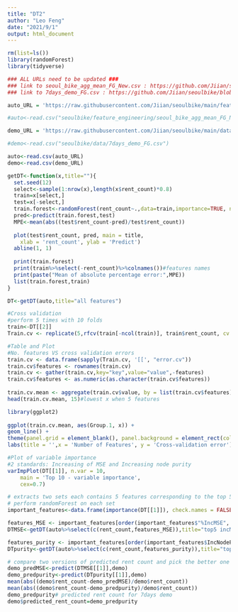 ---
title: "DT2"
author: "Leo Feng"
date: "2021/9/1"
output: html_document
---
```{r}
rm(list=ls())
library(randomForest)
library(tidyverse)

### ALL URLs need to be updated ###
### link to seoul_bike_agg_mean_FG_New.csv : https://github.com/Jiian/seoulbike/blob/main/feature_engineering/seoul_bike_agg_mean_FG_New.csv  ###
### link to 7days_demo_FG.csv : https://github.com/Jiian/seoulbike/blob/main/data/7days_demo_FG.csv  ###

auto_URL = 'https://raw.githubusercontent.com/Jiian/seoulbike/main/feature_engineering/seoul_bike_agg_mean_FG_New.csv?token=AVLOXCIPP7GV5E5GR6IZ5M3BHMX3G'

#auto<-read.csv("seoulbike/feature_engineering/seoul_bike_agg_mean_FG_New.csv")

demo_URL = 'https://raw.githubusercontent.com/Jiian/seoulbike/main/data/7days_demo_FG.csv?token=AVLOXCLERTILKVGOFV4JX2LBHMX4E'

#demo<-read.csv("seoulbike/data/7days_demo_FG.csv")

auto<-read.csv(auto_URL)
demo<-read.csv(demo_URL)
```

```{r}
getDT<-function(x,title=""){
  set.seed(12)
  select<-sample(1:nrow(x),length(x$rent_count)*0.8)
  train=x[select,]
  test=x[-select,]
  train.forest<-randomForest(rent_count~.,data=train,importance=TRUE, ntree=100)
  pred<-predict(train.forest,test)
  MPE<-mean(abs((test$rent_count-pred)/test$rent_count))
  
  plot(test$rent_count, pred, main = title,
    xlab = 'rent_count', ylab = 'Predict')
  abline(1, 1)
  
  print(train.forest)
  print(train%>%select(-rent_count)%>%colnames())#features names
  print(paste("Mean of absolute percentage error:",MPE))
  list(train.forest,train)
}

DT<-getDT(auto,title="all features")

```

```{r}
#Cross validation
#perform 5 times with 10 folds
train<-DT[[2]]
Train.cv <- replicate(5,rfcv(train[-ncol(train)], train$rent_count, cv.fold = 10, step=1.5),simplify = FALSE)

#Table and Plot 
#No. features VS cross validation errors 
train.cv <- data.frame(sapply(Train.cv, '[[', "error.cv"))
train.cv$features <- rownames(train.cv)
train.cv <- gather(train.cv,key="key",value="value",-features)
train.cv$features <- as.numeric(as.character(train.cv$features))
 
train.cv.mean <- aggregate(train.cv$value, by = list(train.cv$features), FUN = mean)
head(train.cv.mean, 15)#lowest x when 5 features

library(ggplot2)
 
ggplot(train.cv.mean, aes(Group.1, x)) +
geom_line() +
theme(panel.grid = element_blank(), panel.background = element_rect(color = 'black', fill = 'transparent')) +
labs(title = '',x = 'Number of Features', y = 'Cross-validation error')
```
```{r}
#Plot of variable importance
#2 standards: Increasing of MSE and Increasing node purity
varImpPlot(DT[[1]], n.var = 10,
    main = 'Top 10 - variable importance',
    cex=0.7)
```
```{r}
# extracts two sets each contains 5 features corresponding to the top 5 increasing MSE and increasing node purity
# perform randomForest on each set
important_features<-data.frame(importance(DT[[1]]), check.names = FALSE)

features_MSE <- important_features[order(important_features$"%IncMSE", decreasing = TRUE), ][c(1:5),]%>%rownames()
DTMSE<-getDT(auto%>%select(c(rent_count,features_MSE)),title="top5 incMSE")

features_purity <- important_features[order(important_features$IncNodePurity, decreasing = TRUE), ][c(1:5),]%>%rownames()
DTpurity<-getDT(auto%>%select(c(rent_count,features_purity)),title="top5 incnodepurity")

```
```{r}
# compare two versions of predicted rent count and pick the better one
demo_predMSE<-predict(DTMSE[[1]],demo)
demo_predpurity<-predict(DTpurity[[1]],demo)
mean(abs((demo$rent_count-demo_predMSE)/demo$rent_count))
mean(abs((demo$rent_count-demo_predpurity)/demo$rent_count))
demo_predpurity# predicted rent count for 7days demo
demo$predicted_rent_count=demo_predpurity
```



